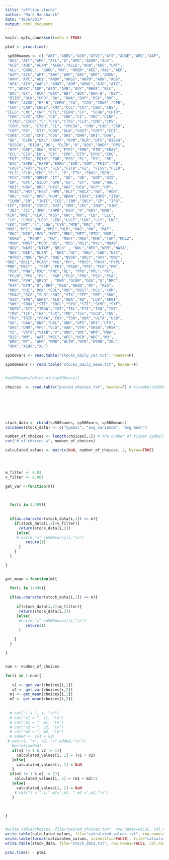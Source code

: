 ```yaml
---
title: "offline stocks"
author: "Mark Hancharik"
date: "10/6/2017"
output: html_document
---
```


```r
knitr::opts_chunk$set(echo = TRUE)
```

```r

ptm1 <- proc.time()

 sp500names <- c( "ABT","ABBV","ACN","ATVI","AYI","ADBE","AMD","AAP",
 "AES","AET","AMG","AFL","A","APD","AKAM","ALK",
 "ALB","ARE","ALXN","ALGN","ALLE","AGN","ADS","LNT",
 "ALL","GOOGL", "GOOG","MO", "AMZN","AEE","AAL","AEP",
 "AXP","AIG","AMT","AWK","AMP","ABC","AME","AMGN", 
 "APH","APC","ADI","ANDV","ANSS","ANTM","AON","AOS",
 "APA","AIV","AAPL","AMAT","ADM","ARNC","AJG","AIZ",
 "T","ADSK","ADP","AZO","AVB","AVY","BHGE","BLL",
 "BAC","BK", "BCR","BAX","BBT","BDX","BRK-B", "BBY",
 "BIIB","BLK","HRB","BA", "BWA","BXP","BSX","BHF",
 "BMY","AVGO","BF-B","CHRW","CA", "COG","CDNS","CPB",
 "COF","CAH","CBOE","KMX","CCL","CAT","CBG","CBS",
"CELG","CNC","CNP","CTL","CERN","CF", "SCHW","CHTR", 
 "CHK","CVX","CMG","CB", "CHD","CI", "XEC","CINF", 
 "CTAS","CSCO","C","CFG","CTXS","CLX","CME","CMS",
 "COH","KO", "CTSH","CL", "CMCSA", "CMA","CAG","CXO",
 "COP","ED", "STZ","COO","GLW","COST","COTY","CCI",
"CSRA","CSX","CMI","CVS","DHI","DHR","DRI","DVA",
 "DE", "DLPH","DAL","XRAY","DVN","DLR","DFS","DISCA",
 "DISCK", "DISH","DG", "DLTR","D","DOV","DWDP","DPS",
 "DTE","DRE","DUK","DXC","ETFC","EMN","ETN","EBAY", 
 "ECL","EIX","EW", "EA", "EMR","ETR","EVHC","EOG",
 "EQT","EFX","EQIX","EQR","ESS","EL", "ES", "RE",
 "EXC","EXPE","EXPD","ESRX","EXR","XOM","FFIV","FB",
 "FAST","FRT","FDX","FIS","FITB","FE", "FISV","FLIR", 
 "FLS","FLR","FMC","FL", "F","FTV","FBHS","BEN",
 "FCX","GPS","GRMN","IT", "GD", "GE", "GGP","GIS",
 "GM", "GPC","GILD","GPN","GS", "GT", "GWW","HAL",
 "HBI","HOG","HRS","HIG","HAS","HCA","HCP","HP",
 "HSIC","HSY","HES","HPE","HLT","HOLX","HD", "HON",
 "HRL","HST","HPQ","HUM","HBAN","IDXX","INFO","ITW",
 "ILMN","IR", "INTC","ICE","IBM","INCY","IP", "IPG",
"IFF","INTU","ISRG","IVZ","IRM","JEC","JBHT","SJM",
 "JNJ","JCI","JPM","JNPR","KSU","K","KEY","KMB",
"KIM","KMI","KLAC","KSS","KHC","KR", "LB", "LLL",
 "LH", "LRCX","LEG","LEN","LVLT","LUK","LLY","LNC",
"LKQ","LMT","L","LOW","LYB","MTB","MAC","M", 
"MRO","MPC","MAR","MMC","MLM","MAS","MA", "MAT",
 "MKC","MCD","MCK","MDT","MRK","MET","MTD","MGM",
 "KORS" , "MCHP" , "MU", "MSFT","MAA","MHK","TAP","MDLZ", 
 "MON","MNST","MCO","MS", "MOS","MSI","MYL","NDAQ", 
 "NOV","NAVI","NTAP","NFLX" , "NWL","NFX","NEM","NWSA",
 "NWS","NEE","NLSN" , "NKE","NI", "NBL","JWN","NSC",
 "NTRS","NOC","NRG","NUE","NVDA","ORLY","OXY","OMC",
"OKE","ORCL","PCAR","PKG","PH", "PDCO","PAYX","PYPL", 
"PNR","PBCT" , "PEP","PKI","PRGO","PFE","PCG","PM",
 "PSX","PNW","PXD","PNC","RL", "PPG","PPL","PX",
 "PCLN","PFG","PG", "PGR","PLD","PRU","PEG","PSA",
 "PHM","PVH","QRVO" , "PWR","QCOM","DGX","Q","RRC",
 "RJF","RTN","O","RHT","REG","REGN","RF", "RSG",
 "RMD","RHI","ROK","COL","ROP","ROST","RCL","CRM",
 "SBAC","SCG","SLB","SNI","STX","SEE","SRE","SHW",
 "SIG","SPG","SWKS","SLG","SNA","SO", "LUV","SPGI", 
 "SWK","SBUX","STT","SRCL","SYK","STI","SYMC","SYF",
 "SNPS","SYY","TROW","TGT","TEL","FTI","TXN","TXT",
 "TMO","TIF","TWX","TJX","TMK","TSS","TSCO","TDG",
 "TRV","TRIP","FOXA","FOX","TSN","UDR","ULTA","USB",
 "UA", "UAA","UNP","UAL","UNH","UPS","URI","UTX",
 "UHS","UNM","VFC","VLO","VAR","VTR","VRSN","VRSK", 
 "VZ", "VRTX","VIAB","V","VNO","VMC","WMT","WBA",
 "DIS","WM", "WAT","WEC","WFC","HCN","WDC","WU",
 "WRK","WY", "WHR","WMB","WLTW","WYN","WYNN","XEL",
 "XRX","XLNX","XL")

sp500vars <- read.table("stocks_daily_var.txt", header=F)

sp500means <- read.table("stocks_daily_mean.txt", header=F)


#sp500names[which.min(sp500vars)]

choices  <- read.table("paired_choices.txt", header=F) # t(combn(sp500names,2))







stock_data <- cbind(sp500names, sp500vars, sp500means)
colnames(stock_data) <- c("symbol", "avg variance", "avg mean")

number_of_choices <- length(choices[,1]) # the number of ticker symbols
cat("# of choices =", number_of_choices)

calculated_values <- matrix(NaN, number_of_choices, 2, byrow=TRUE)




m_filter <- 0.03
v_filter <- 0.001

get_var <-function(m){
   

  
  for(i in 1:499){
    
    
  if(as.character(stock_data[i,1]) == m){
    if(stock_data[i,2]<v_filter){
      return(stock_data[i,2])
     }else{
     # cat(m,"=",sp500vars[i],"\n")
         return(1)
      }
    }
  } 

}


get_mean <-function(m){

  for(i in 1:499){
  
  if(as.character(stock_data[i,1]) == m){
      
     if(stock_data[i,3]<m_filter){
      return(stock_data[i,3])
     }else{
      #cat(m,"=",sp500means[i],"\n")
         return(1)
      }

    }
  } 

} 


num <- number_of_choices

for(i in 1:num){
  
   v1 <- get_var(choices[i,1])
   v2 <- get_var(choices[i,2])
  m1 <- get_mean(choices[i,1])
  m2 <- get_mean(choices[i,2])
   
   
  # cat("i = ", i, "\n")
  # cat("v1 = ", v1, "\n")
  # cat("m1 = ", m1, "\n")
  # cat("v2 = ", v2, "\n")
  # cat("m2 = ", m2, "\n")
  # added <- (v1 + v2)
 # cat(v1, "+", v2, "=",added,"\n")(
   #print(added)
   if(v1 != 1 & v2 != 1){
     calculated_values[i, 1] = (v1 + v2)
   }else{
     calculated_values[i, 1] = NaN
   }
  if(m1 != 1 & m2 != 1){
    calculated_values[i, 2] = (m1 + m2)/2
   }else{
     calculated_values[i, 2] = NaN
    # cat("i = ",i," m1=",m1, " m2 =",m2,"\n")
   }
  
  

}


#write.table(choices, file="paired_choices.txt", row.names=FALSE, col.names=FALSE)
write.table(calculated_values, file="calculated_values.txt", row.names=FALSE, col.names=FALSE)
write.table(format(calculated_values, scientific=FALSE), file="calculated_nosci.txt", row.names=FALSE, col.names=FALSE)
write.table(stock_data, file="stock_data.txt", row.names=FALSE, col.names=FALSE)

proc.time() - ptm1
````